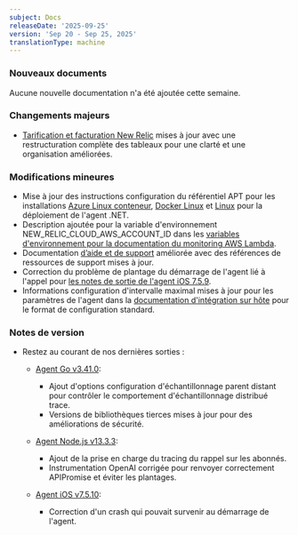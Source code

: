```yaml
---
subject: Docs
releaseDate: '2025-09-25'
version: 'Sep 20 - Sep 25, 2025'
translationType: machine
---
```


### Nouveaux documents

Aucune nouvelle documentation n&apos;a été ajoutée cette semaine.

### Changements majeurs

* [Tarification et facturation New Relic](/docs/accounts/accounts-billing/new-relic-one-pricing-billing/new-relic-one-pricing-billing) mises à jour avec une restructuration complète des tableaux pour une clarté et une organisation améliorées.

### Modifications mineures

* Mise à jour des instructions configuration du référentiel APT pour les installations [Azure Linux conteneur](/install/dotnet/installation/azure-linux-container), [Docker Linux](/install/dotnet/installation/dockerLinux) et [Linux](/install/dotnet/installation/linuxInstall2) pour la déploiement de l&apos;agent .NET.
* Description ajoutée pour la variable d&apos;environnement NEW\_RELIC\_CLOUD\_AWS\_ACCOUNT\_ID dans les [variables d&apos;environnement pour la documentation du monitoring AWS Lambda](/docs/serverless-function-monitoring/aws-lambda-monitoring/instrument-lambda-function/env-variables-lambda).
* Documentation [d’aide et de support](/docs/new-relic-solutions/solve-common-issues/find-help-get-support) améliorée avec des références de ressources de support mises à jour.
* Correction du problème de plantage du démarrage de l&apos;agent lié à l&apos;appel pour [les notes de sortie de l&apos;agent iOS 7.5.9](/docs/release-notes/mobile-release-notes/ios-release-notes/ios-agent-759).
* Informations configuration d&apos;intervalle maximal mises à jour pour les paramètres de l&apos;agent dans la [documentation d&apos;intégration sur hôte](/docs/infrastructure/host-integrations/infrastructure-integrations-sdk/specifications/host-integrations-standard-configuration-format/#configure-how-the-agent-executes-your-integrations) pour le format de configuration standard.

### Notes de version

* Restez au courant de nos dernières sorties :

  * [Agent Go v3.41.0](/docs/release-notes/agent-release-notes/go-release-notes/go-agent-3-41-0):

    * Ajout d&apos;options configuration d&apos;échantillonnage parent distant pour contrôler le comportement d&apos;échantillonnage distribué trace.
    * Versions de bibliothèques tierces mises à jour pour des améliorations de sécurité.

  * [Agent Node.js v13.3.3](/docs/release-notes/agent-release-notes/nodejs-release-notes/node-agent-13-3-3):

    * Ajout de la prise en charge du tracing du rappel sur les abonnés.
    * Instrumentation OpenAI corrigée pour renvoyer correctement APIPromise et éviter les plantages.

  * [Agent iOS v7.5.10](/docs/release-notes/mobile-release-notes/ios-release-notes/ios-agent-7510):

    * Correction d&apos;un crash qui pouvait survenir au démarrage de l&apos;agent.